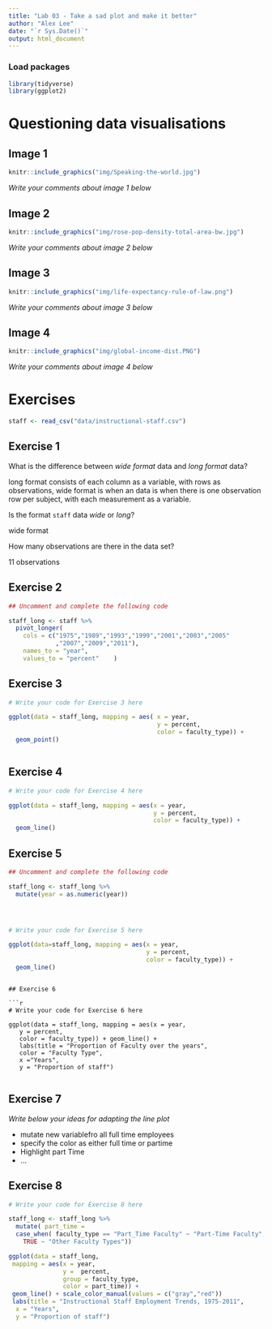 ```yaml
---
title: "Lab 03 - Take a sad plot and make it better"
author: "Alex Lee"
date: "`r Sys.Date()`"
output: html_document
---
```


### Load packages

```r
library(tidyverse)
library(ggplot2)
```


# Questioning data visualisations

## Image 1

```r
knitr::include_graphics("img/Speaking-the-world.jpg")
```

_Write your comments about image 1 below_





## Image 2

```r
knitr::include_graphics("img/rose-pop-density-total-area-bw.jpg")
```

_Write your comments about image 2 below_




## Image 3

```r
knitr::include_graphics("img/life-expectancy-rule-of-law.png")
```

_Write your comments about image 3 below_




## Image 4

```r
knitr::include_graphics("img/global-income-dist.PNG")
```

_Write your comments about image 4 below_





# Exercises

```r
staff <- read_csv("data/instructional-staff.csv")
```


## Exercise 1

What is the difference between *wide format* data and *long format* data?

long format consists of each column as a variable, with rows as observations,
wide format is when an data is when there is one observation row per subject,
with each measurement as a variable.

Is the format `staff` data *wide* or *long*?

wide format

How many observations are there in the data set?

11 observations


## Exercise 2

```r
## Uncomment and complete the following code

staff_long <- staff %>%
  pivot_longer(
    cols = c("1975","1989","1993","1999","2001","2003","2005"
             ,"2007","2009","2011"),
    names_to = "year",
    values_to = "percent"    )


```


## Exercise 3

```r
# Write your code for Exercise 3 here

ggplot(data = staff_long, mapping = aes( x = year,
                                         y = percent,
                                         color = faculty_type)) +
  geom_point()



```

## Exercise 4

```r
# Write your code for Exercise 4 here

ggplot(data = staff_long, mapping = aes(x = year,
                                        y = percent,
                                        color = faculty_type)) +
  geom_line()
```

## Exercise 5

```r
## Uncomment and complete the following code

staff_long <- staff_long %>%
  mutate(year = as.numeric(year))




# Write your code for Exercise 5 here

ggplot(data=staff_long, mapping = aes(x = year,
                                      y = percent,
                                      color = faculty_type)) +
  geom_line()
```

```

## Exercise 6

```r
# Write your code for Exercise 6 here

ggplot(data = staff_long, mapping = aes(x = year, 
   y = percent,
   color = faculty_type)) + geom_line() + 
   labs(title = "Proportion of Faculty over the years", 
   color = "Faculty Type",
   x ="Years",
   y = "Proportion of staff")


```

## Exercise 7

_Write below your ideas for adapting the line plot_

* mutate new variablefro all full time employees
* specify the color as either full time or partime
* Highlight part Time
* ...


## Exercise 8

```r
# Write your code for Exercise 8 here

staff_long <- staff_long %>%
  mutate( part_time = 
  case_when( faculty_type == "Part_Time Faculty" ~ "Part-Time Faculty",
    TRUE ~ "Other Faculty Types"))

ggplot(data = staff_long, 
 mapping = aes(x = year,
               y =  percent,
               group = faculty_type,
               color = part_time)) + 
 geom_line() + scale_color_manual(values = c("gray","red"))
 labs(title = "Instructional Staff Employment Trends, 1975-2011",
  x = "Years", 
  y = "Proportion of staff")
```


